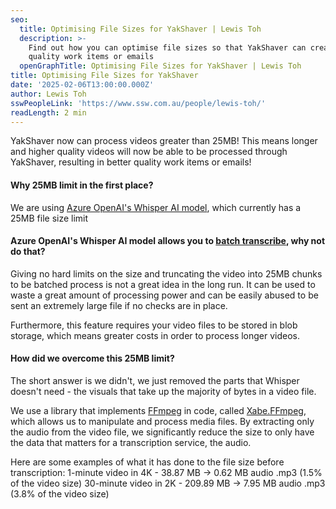 ```yaml
---
seo:
  title: Optimising File Sizes for YakShaver | Lewis Toh
  description: >-
    Find out how you can optimise file sizes so that YakShaver can create better
    quality work items or emails
  openGraphTitle: Optimising File Sizes for YakShaver | Lewis Toh
title: Optimising File Sizes for YakShaver
date: '2025-02-06T13:00:00.000Z'
author: Lewis Toh
sswPeopleLink: 'https://www.ssw.com.au/people/lewis-toh/'
readLength: 2 min
---
```


YakShaver now can process videos greater than 25MB! This means longer and higher quality videos will now be able to be processed through YakShaver, resulting in better quality work items or emails!

#### Why 25MB limit in the first place?

We are using [Azure OpenAI's Whisper AI model](https://learn.microsoft.com/en-us/azure/ai-services/speech-service/whisper-overview), which currently has a 25MB file size limit

#### Azure OpenAI's Whisper AI model allows you to [batch transcribe](https://learn.microsoft.com/en-us/azure/ai-services/speech-service/batch-transcription), why not do that?

Giving no hard limits on the size and truncating the video into 25MB chunks to be batched process is not a great idea in the long run. It can be used to waste a great amount of processing power and can be easily abused to be sent an extremely large file if no checks are in place.

Furthermore, this feature requires your video files to be stored in blob storage, which means greater costs in order to process longer videos.

#### How did we overcome this 25MB limit?

The short answer is we didn't, we just removed the parts that Whisper doesn't need - the visuals that take up the majority of bytes in a video file.

We use a library that implements [FFmpeg](https://ffmpeg.org/) in code, called [Xabe.FFmpeg](https://ffmpeg.xabe.net/index.html), which allows us to manipulate and process media files. By extracting only the audio from the video file, we significantly reduce the size to only have the data that matters for a transcription service, the audio.

Here are some examples of what it has done to the file size before transcription:
1-minute video in 4K - 38.87 MB -> 0.62 MB audio .mp3 (1.5% of the video size)
30-minute video in 2K - 209.89 MB -> 7.95 MB audio .mp3 (3.8% of the video size)
